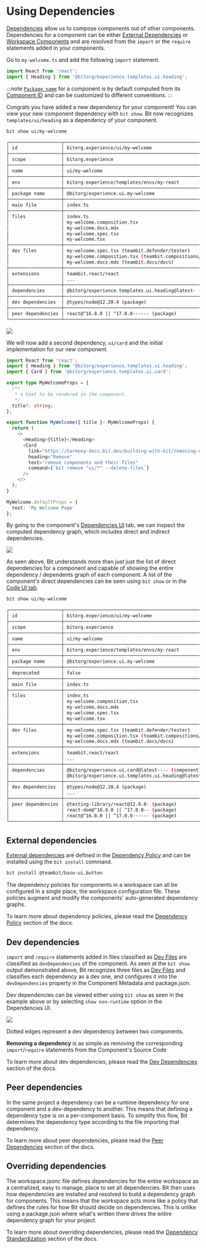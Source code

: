 
# Using Dependencies

[Dependencies](/dependencies) allow us to compose components out of other components. Dependencies for a component can be either [External Dependencies](/dependencies/external-dependencies) or [Workspace Components](/workspace/workspace-component) and are resolved from the `import` or the `require` statements added in your components.

Go to `my-welcome.ts` and add the following `import` statement.

```ts title="my-welcome.ts"
import React from 'react';
import { Heading } from '@bitorg/experience.templates.ui.heading';
```

:::note
[`Package name`](/packages/package-name) for a component is by default computed from its [Component ID](/components/component-id) and can be customized to different conventions.
:::

Congrats you have added a new dependency for your component! You can view your new component dependency with `bit show`. Bit now recognizes `templates/ui/heading` as a dependency of your component.

```bash
bit show ui/my-welcome
```

```bash {27}
┌───────────────────┬────────────────────────────────────────────────────────────────┐
│ id                │ bitorg.experience/ui/my-welcome                                │
├───────────────────┼────────────────────────────────────────────────────────────────┤
│ scope             │ bitorg.experience                                              │
├───────────────────┼────────────────────────────────────────────────────────────────┤
│ name              │ ui/my-welcome                                                  │
├───────────────────┼────────────────────────────────────────────────────────────────┤
│ env               │ bitorg.experience/templates/envs/my-react                      │
├───────────────────┼────────────────────────────────────────────────────────────────┤
│ package name      │ @bitorg/experience.ui.my-welcome                               │
├───────────────────┼────────────────────────────────────────────────────────────────┤
│ main file         │ index.ts                                                       │
├───────────────────┼────────────────────────────────────────────────────────────────┤
│ files             │ index.ts                                                       │
│                   │ my-welcome.composition.tsx                                     │
│                   │ my-welcome.docs.mdx                                            │
│                   │ my-welcome.spec.tsx                                            │
│                   │ my-welcome.tsx                                                 │
├───────────────────┼────────────────────────────────────────────────────────────────┤
│ dev files         │ my-welcome.spec.tsx (teambit.defender/tester)                  │
│                   │ my-welcome.composition.tsx (teambit.compositions/compositions) │
│                   │ my-welcome.docs.mdx (teambit.docs/docs)                        │
├───────────────────┼────────────────────────────────────────────────────────────────┤
│ extensions        │ teambit.react/react                                            │
│                   │ ...                                                            │
├───────────────────┼────────────────────────────────────────────────────────────────┤
│ dependencies      │ @bitorg/experience.templates.ui.heading@latest- (component)    │
├───────────────────┼────────────────────────────────────────────────────────────────┤
│ dev dependencies  │ @types/node@12.20.4 (package)                                  │
├───────────────────┼────────────────────────────────────────────────────────────────┤
│ peer dependencies │ react@^16.8.0 || ^17.0.0------ (package)                       │
└───────────────────┴────────────────────────────────────────────────────────────────┘
```

<Image src={depImg} />

We will now add a second dependency, `ui/card` and the initial implementation for our new component.

```ts {3} title="my-welcome.ts"
import React from 'react';
import { Heading } from '@bitorg/experience.templates.ui.heading';
import { Card } from '@bitorg/experience.templates.ui.card';

export type MyWelcomeProps = {
  /**
   * a text to be rendered in the component.
   */
  title?: string;
};

export function MyWelcome({ title }: MyWelcomeProps) {
  return (
    <>
      <Heading>{title}</Heading>
      <Card
        link="https://harmony-docs.bit.dev/building-with-bit/removing-components"
        heading="Remove"
        text="remove components and their files"
        command={`bit remove "ui/*" --delete-files`}
      />
    </>
  );
}

MyWelcome.defaultProps = {
  text: 'My Welcome Page'
};
```

By going to the component's [Dependencies UI](/dependencies/ui) tab, we can inspect the computed dependency graph, which includes direct and indirect dependencies.

<Image src={depGraphImg} />

As seen above, Bit understands more than just just the list of direct dependencies for a component and capable of showing the entire dependency / dependents graph of each component. A list of the component's direct dependencies can be seen using `bit show` or in the [Code UI tab](/code/ui).

```bash
bit show ui/my-welcome
```

```bash {29,30}
┌───────────────────┬────────────────────────────────────────────────────────────────┐
│ id                │ bitorg.experience/ui/my-welcome                                │
├───────────────────┼────────────────────────────────────────────────────────────────┤
│ scope             │ bitorg.experience                                              │
├───────────────────┼────────────────────────────────────────────────────────────────┤
│ name              │ ui/my-welcome                                                  │
├───────────────────┼────────────────────────────────────────────────────────────────┤
│ env               │ bitorg.experience/templates/envs/my-react                      │
├───────────────────┼────────────────────────────────────────────────────────────────┤
│ package name      │ @bitorg/experience.ui.my-welcome                               │
├───────────────────┼────────────────────────────────────────────────────────────────┤
│ deprecated        │ false                                                          │
├───────────────────┼────────────────────────────────────────────────────────────────┤
│ main file         │ index.ts                                                       │
├───────────────────┼────────────────────────────────────────────────────────────────┤
│ files             │ index.ts                                                       │
│                   │ my-welcome.composition.tsx                                     │
│                   │ my-welcome.docs.mdx                                            │
│                   │ my-welcome.spec.tsx                                            │
│                   │ my-welcome.tsx                                                 │
├───────────────────┼────────────────────────────────────────────────────────────────┤
│ dev files         │ my-welcome.spec.tsx (teambit.defender/tester)                  │
│                   │ my-welcome.composition.tsx (teambit.compositions/compositions) │
│                   │ my-welcome.docs.mdx (teambit.docs/docs)                        │
├───────────────────┼────────────────────────────────────────────────────────────────┤
│ extensions        │ teambit.react/react                                            │
│                   │ ...                                                            │
├───────────────────┼────────────────────────────────────────────────────────────────┤
│ dependencies      │ @bitorg/experience.ui.card@latest---- (component)              │
│                   │ @bitorg/experience.ui.templates.ui.heading@latest- (component) │
├───────────────────┼────────────────────────────────────────────────────────────────┤
│ dev dependencies  │ @types/node@12.20.4 (package)                                  │
│                   │ ...                                                            │
├───────────────────┼────────────────────────────────────────────────────────────────┤
│ peer dependencies │ @testing-library/react@12.0.0- (package)                       │
│                   │ react-dom@^16.8.0 || ^17.0.0-- (package)                       │
│                   │ react@^16.8.0 || ^17.0.0------ (package)                       │
└───────────────────┴────────────────────────────────────────────────────────────────┘
```

## External dependencies
[External dependencies](/dependencies/external-dependencies) are defined in the [Dependency Policy](/) and can be installed using the `bit install` command.

```bash
bit install @teambit/base-ui.button
```

The dependency policies for components in a workspace can all be configured in a single place, the workspace configuration file. These policies augment and modify the components' auto-generated dependency graphs.

To learn more about dependency policies, please read the [Dependency Policy](/dependencies/overview#dependency-policies) section of the docs.

## Dev dependencies

`import` and `require` statements added in files classified as [Dev Files](/components/dev-files) are classified as `devDependencies` of the component.
As seen at the `bit show` output demonstrated above, Bit recognizes three files as [Dev Files](/dev-files) and classifies each dependency as a dev one, and configures it into the `devDependencies` property in the Component Metadata and package.json.

Dev dependencies can be viewed either using `bit show` as seen in the example above or by selecting `show non-runtime` option in the Dependencies UI.

<Image src={devDepGraphImg} />

Dotted edges represent a dev dependency between two components.

**Removing a dependency** is as simple as removing the corresponding `import`/`require` statements from the Component's Source Code

To learn more about dev dependencies, please read the [Dev Dependencies](/dependencies/overview#dev-dependencies) section of the docs.


## Peer dependencies

In the same project a dependency can be a runtime dependency for one component and a dev-dependency to another. This means that defining a dependency type is on a per-component basis. To simplify this flow, Bit determines the dependency type according to the file importing that dependency.

To learn more about peer dependencies, please read the [Peer Dependencies](/dependencies/overview#peer-dependencies) section of the docs.

## Overriding dependencies

The workspace.jsonc file defines dependencies for the entire workspace as a centralized, easy to manage, place to set all dependencies. Bit then uses how dependencies are installed and resolved to build a dependency graph for components. This means that the workspace acts more like a policy that defines the rules for how Bit should decide on dependencies. This is unlike using a package.json where what's written there drives the entire dependency graph for your project.

To learn more about overriding dependencies, please read the [Dependency Standardization](/dependencies/overview#dependency-standardization-envs) section of the docs.
